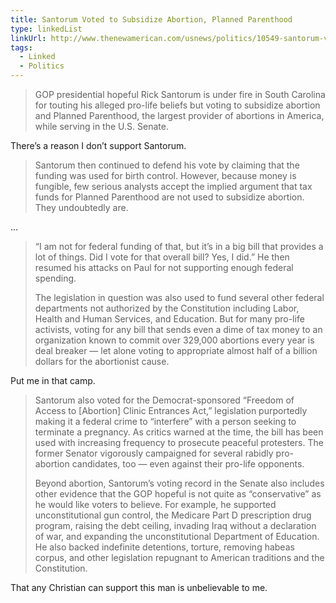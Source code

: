 ```yaml
---
title: Santorum Voted to Subsidize Abortion, Planned Parenthood
type: linkedList
linkUrl: http://www.thenewamerican.com/usnews/politics/10549-santorum-voted-to-subsidize-abortion-planned-parenthood
tags:
  - Linked
  - Politics
---
```


> GOP presidential hopeful Rick Santorum is under fire in South Carolina for touting his alleged pro-life beliefs but voting to subsidize abortion and Planned Parenthood, the largest provider of abortions in America, while serving in the U.S. Senate.

There’s a reason I don’t support Santorum.

> Santorum then continued to defend his vote by claiming that the funding was used for birth control. However, because money is fungible, few serious analysts accept the implied argument that tax funds for Planned Parenthood are not used to subsidize abortion. They undoubtedly are.

…

> “I am not for federal funding of that, but it’s in a big bill that provides a lot of things. Did I vote for that overall bill? Yes, I did.” He then resumed his attacks on Paul for not supporting enough federal spending.
> 
> The legislation in question was also used to fund several other federal departments not authorized by the Constitution including Labor, Health and Human Services, and Education. But for many pro-life activists, voting for any bill that sends even a dime of tax money to an organization known to commit over 329,000 abortions every year is deal breaker — let alone voting to appropriate almost half of a billion dollars for the abortionist cause.

Put me in that camp.

> Santorum also voted for the Democrat-sponsored “Freedom of Access to \[Abortion\] Clinic Entrances Act,” legislation purportedly making it a federal crime to “interfere” with a person seeking to terminate a pregnancy. As critics warned at the time, the bill has been used with increasing frequency to prosecute peaceful protesters. The former Senator vigorously campaigned for several rabidly pro-abortion candidates, too — even against their pro-life opponents.
> 
> Beyond abortion, Santorum’s voting record in the Senate also includes other evidence that the GOP hopeful is not quite as “conservative” as he would like voters to believe. For example, he supported unconstitutional gun control, the Medicare Part D prescription drug program, raising the debt ceiling, invading Iraq without a declaration of war, and expanding the unconstitutional Department of Education. He also backed indefinite detentions, torture, removing habeas corpus, and other legislation repugnant to American traditions and the Constitution.

That any Christian can support this man is unbelievable to me.
